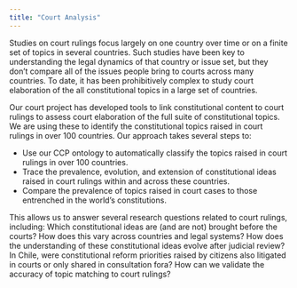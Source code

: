 ```yaml
---
title: "Court Analysis"
---
```


Studies on court rulings focus largely on one country over time or on a finite set of topics in several countries. Such studies have been key to understanding the legal dynamics of that country or issue set, but they don't compare all of the issues people bring to courts across many countries. To date, it has been prohibitively complex to study court elaboration of the all constitutional topics in a large set of countries.

Our court project has developed tools to link constitutional content to court rulings to assess court elaboration of the full suite of constitutional topics. We are using these to identify the constitutional topics raised in court rulings in over 100 countries. Our approach takes several steps to:

* Use our CCP ontology to automatically classify the topics raised in court rulings in over 100 countries. 
* Trace the prevalence, evolution, and extension of constitutional ideas raised in court rulings within and across these countries.
* Compare the prevalence of topics raised in court cases to those entrenched in the world’s constitutions.

This allows us to answer several research questions related to court rulings, including: Which constitutional ideas are (and are not) brought before the courts? How does this vary across countries and legal systems? How does the understanding of these constitutional ideas evolve after judicial review? In Chile, were constitutional reform priorities raised by citizens also litigated in courts or only shared in consultation fora? How can we validate the accuracy of topic matching to court rulings?
